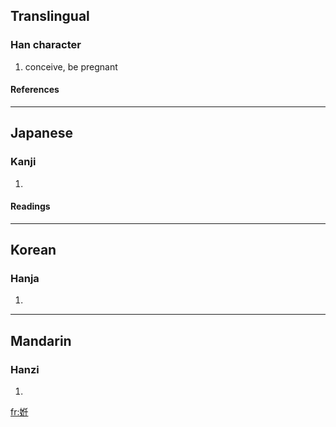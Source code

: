 ==Translingual==
===Han character===
{{Han char|rn=38|rad=女|as=06|sn=9|four=|canj=女人竹土 (VOHG)}}
# conceive, be pregnant
====References====
{{Han ref|kx=0259.170|dkj=06200|dj=0525.160|hdz=21045.080|uh=59D9|ud=23001}}
----
==Japanese==
===Kanji===
{{ja-kanji|grade=|rs=女06}}
# {{defn|Japanese}} 
====Readings====
{{ja-readings|on=[[にん]] (nin), [[じん]] (jin)|kun=[[はらむ]] (haramu)}}
----
==Korean==
===Hanja===
{{ko-hanja|hangeul=임|rv=im|mr=im}}
# {{defn|Korean}}
----
==Mandarin==
===Hanzi===
{{cmn-hanzi|pin=[[rèn]] (ren4)|wg=jen<sup>4</sup>}}
# {{defn|Mandarin}}

[[fr:姙]]